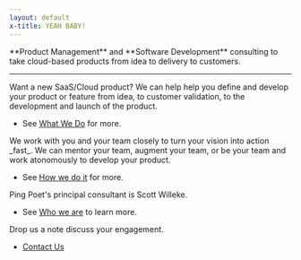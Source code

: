 ```yaml
---
layout: default
x-title: YEAH BABY!
---
```



<p className="fs-5 col-md-8 mb-5">
  **Product Management** and **Software
  Development** consulting to take cloud-based products from idea to delivery to customers.
</p>

<hr className="col-3 col-md-2 mb-5" />

<div className="row g-5">

<Card heading="What">
  Want a new SaaS/Cloud product? We can help help you define and develop your
  product or feature from idea, to customer validation, to the development and
  launch of the product.
  <ul className="icon-list ps-0">
    <li className="d-flex align-items-start mb-1">
      See <a href="/consulting/what-we-do">What We Do</a> for more.
    </li>
  </ul>
</Card>

<Card heading="How">
  We work with you and your team closely to turn your vision into action _fast_.
  We can mentor your team, augment your team, or be your team and work atonomously to develop your product.
  <ul className="icon-list ps-0">
    <li className="d-flex align-items-start mb-1">
      See <a href="/consulting/how-we-do-it">How we do it</a> for more.
    </li>
  </ul>
</Card>

<Card heading="Who 👋">
  Ping Poet's principal consultant is Scott Willeke.
  <ul className="icon-list ps-0">
    <li className="d-flex align-items-start mb-1">
      See <a href="/consulting/who-we-are">Who we are</a> to learn more.
    </li>
  </ul>
</Card>

<Card heading="Contact Us 🤙">
  Drop us a note discuss your engagement.
  <ul className="icon-list ps-0">
    <li className="d-flex align-items-start mb-1">
      <a href="/contact">Contact Us</a>
    </li>
  </ul>
</Card>

</div>
